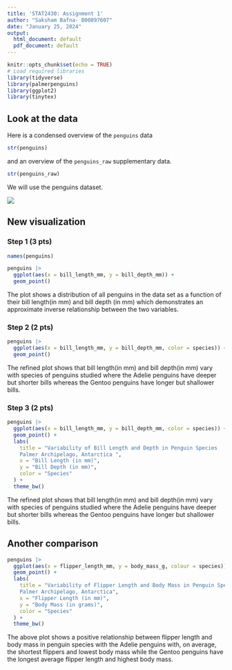 ```yaml
---
title: 'STAT2430: Assignment 1'
author: "Saksham Bafna- B00897607"
date: "January 25, 2024"
output:
  html_document: default
  pdf_document: default
---
```


```{=html}
<!--
[10 pts=3+2+2+2+1]

Do not change this. but run this cell before working
on this assignment.
-->
```

```r
knitr::opts_chunk$set(echo = TRUE)
# Load required libraries
library(tidyverse)
library(palmerpenguins)
library(ggplot2)
library(tinytex)
```

```{=html}
<!--

Instructions

For assignment 1, complete the following tasks

* Add your name and today's date up at the top of this file * Install the `palmerpenguins` package, unless you've already installed it, by clicking the yellow message at the top of the editing window, or using the Tools > Install packages... menu
* Familiarize yourself with the `penguins` dataset in the next section.
* Draw a plot and refine it twice using the methods from Lesson 5 Making your first plot as directed below
* Before knitting this file, make sure for each figure to:
-describe the figure you plan to show, 
-show your R code for the figure
-show the output of your R code
-say a sentence or 2 about each figure (interpretation)

Your report should 
-->
```

## Look at the data

Here is a condensed overview of the `penguins` data

```r
str(penguins)
```

and an overview of the `penguins_raw` supplementary data.

```r
str(penguins_raw)
```

We will use the penguins dataset.

```{=html}
<!--
Read the documentation by searching for palmerpenguins in the "Help" tab.
-->
```

![](penguinscompare.jpg)

## New visualization

### Step 1 (3 pts)

```{=html}
<!--

q1.1

Write a R code (1 line) that print the names of the columns of the penguins dataset. [0.5 pts]

-->
```

```r
names(penguins)
```

```{=html}
<!--

q1.2

Create a scatterplot of bill length (on the x axis) and bill depth (on the y axis).  Make the simplest plot you can, using just `ggplot`, `aes` and `geom_point`. [1.5 pts]

-->
```

```r
penguins |> 
  ggplot(aes(x = bill_length_mm, y = bill_depth_mm)) +
  geom_point()
```

```{=html}
<!--
q1.3

Write 1 sentence that describes what you see (or do not see)  in your plot [1 pt]
-->
```

The plot shows a distribution of all penguins in the data set as a function of their bill length(in mm) and bill depth (in mm) which demonstrates an approximate inverse relationship between the two variables.

### Step 2 (2 pts)

```{=html}
<!--
q2.1

Refine your previous plot, adding colour or shape to indicate the species. Just do the minimal change. (2 pts)
-->
```

```r
penguins |> 
  ggplot(aes(x = bill_length_mm, y = bill_depth_mm, color = species)) +
  geom_point()
```

```{=html}
<!--

q2.2

Replace this sentence with a 1 sentence description of the new information revealed by this addition. (1 pt)
-->
```

The refined plot shows that bill length(in mm) and bill depth(in mm) vary with species of penguins studied where the Adelie penguins have deeper but shorter bills whereas the Gentoo penguins have longer but shallower bills.

### Step 3 (2 pts)

```{=html}
<!--

q3.1

Refine your plot by adding informative and readable axis labels and a brief title for the plot.
-->
```

```r
penguins |> 
  ggplot(aes(x = bill_length_mm, y = bill_depth_mm, color = species)) +
  geom_point() +
  labs(
    title = "Variability of Bill Length and Depth in Penguin Species 
    Palmer Archipelago, Antarctica ",
    x = "Bill Length (in mm)",
    y = "Bill Depth (in mm)", 
    color = "Species"
  ) +
  theme_bw()
```

The refined plot shows that bill length(in mm) and bill depth(in mm) vary with species of penguins studied where the Adelie penguins have deeper but shorter bills whereas the Gentoo penguins have longer but shallower bills.

## Another comparison

```{=html}
<!--

q4 (2 pts)

Make any additional plot of your choice to illustrate another aspect of the comparison of penguins morphologies across species 
-->
```

```r
penguins |> 
  ggplot(aes(x = flipper_length_mm, y = body_mass_g, colour = species)) +
  geom_point() +
  labs(
    title = "Variability of Flipper Length and Body Mass in Penguin Species
    Palmer Archipelago, Antarctica",
    x = "Flipper Length (in mm)",
    y = "Body Mass (in grams)",
    color = "Species"
  ) +
  theme_bw()
```

The above plot shows a positive relationship between flipper length and body mass in penguin species with the Adelie penguins with, on average, the shortest flippers and lowest body mass while the Gentoo penguins have the longest average flipper length and highest body mass. 

```{=html}
<!--

q5 Knit and submit Rmd+pdf (1 pt)

Knit your work to pdf (click "knit" in the menu just at the top of the editing window).

If knitting does not work, spot the line with an error, fix the error in your Rmd file, then reknit. Iterate this procedure until until there are no errors and knitting finishes.

If knitting to pdf does not work, knit to html, load the html in your web browser and use the print function of your browser to print your html file 'as pdf'.

Once done, upload two files, (one after the other): your Rmd file and the knitted pdf.

DO NOT FORGET TO REPLACE your name and banner id in the header of this file, but do NOT mess up the header!

Pushing your report to github [Unmarked but do it!]

Stage, commit and push your final .Rmd and your .html file to your GitHub repository (as done in W2 task number 3- see instructions on Brightspace>Week 2).

-->
```
